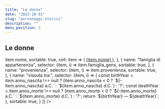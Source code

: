 ```yaml
---
title: "Le donne"
date: "2023-10-01"
slug: "personaggi-storici"
description: ""
menu_position: 2
---
```



## Le donne

  <div className="col-sm-12">
    <DataTb
      striped={true}
      dTable="w_persona"
      columns={[
        {
        name: "nome:",
        selector: (item, i) => item.nome,
          sortable: true,
        cell: item => (
<a href={`../record/?tb=w_persona&id=${item.id}`}>
             {item.nome}
        </a>
        ),
        },
        {
          name: "famiglia di appartenenza",
          selector: (item, i) => item.famiglia_gens,
          sortable: true,
        }, 
        {
          name: "provenienza",
          selector: (item, i) => item.provenienza,
          sortable: true,
        }, 
        {
        name: "vissuta tra:",
        selector: (item, i) => {
         const birthYear = item.anno_nascita !== null ? (item.anno_nascita < 0 ? `${-item.anno_nascita} a.C.` : `${item.anno_nascita} d.C.`) : '?';
         const deathYear = item.anno_morte !== null ? (item.anno_morte < 0 ? `${-item.anno_morte} a.C.` : `${item.anno_morte} d.C.`) : '?';
          return `${birthYear} — ${deathYear}`;
        },
        sortable: true,
        }
      ]}
    />
  </div>
